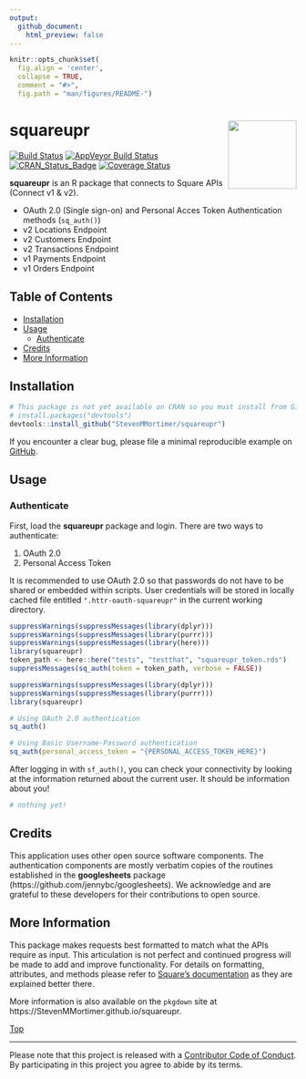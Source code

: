```yaml
---
output: 
  github_document:
    html_preview: false
---
```


```r
knitr::opts_chunk$set(
  fig.align = 'center',
  collapse = TRUE,
  comment = "#>",
  fig.path = "man/figures/README-")
```

# squareupr<img src="man/figures/squareupr.png" width="120px" align="right" />

[![Build Status](https://travis-ci.org/StevenMMortimer/squareupr.svg?branch=master)](https://travis-ci.org/StevenMMortimer/squareupr)
[![AppVeyor Build Status](https://ci.appveyor.com/api/projects/status/github/StevenMMortimer/squareupr?branch=master&svg=true)](https://ci.appveyor.com/project/StevenMMortimer/squareupr)
[![CRAN_Status_Badge](http://www.r-pkg.org/badges/version/squareupr)](http://cran.r-project.org/package=squareupr)
[![Coverage Status](https://codecov.io/gh/StevenMMortimer/squareupr/branch/master/graph/badge.svg)](https://codecov.io/gh/StevenMMortimer/squareupr?branch=master)

**squareupr** is an R package that connects to Square APIs (Connect v1 & v2).

  * OAuth 2.0 (Single sign-on) and Personal Acces Token Authentication methods (`sq_auth()`)
  * v2 Locations Endpoint
  * v2 Customers Endpoint
  * v2 Transactions Endpoint
  * v1 Payments Endpoint
  * v1 Orders Endpoint

## Table of Contents  
  * [Installation](#installation)
  * [Usage](#usage)
    * [Authenticate](#authenticate)
  * [Credits](#credits)
  * [More Information](#more-information)

## Installation

```r
# This package is not yet available on CRAN so you must install from GitHub
# install.packages("devtools")
devtools::install_github("StevenMMortimer/squareupr")
```

If you encounter a clear bug, please file a minimal reproducible example on 
[GitHub](https://github.com/StevenMMortimer/squareupr/issues).

## Usage

### Authenticate
First, load the **squareupr** package and login. There are two ways to authenticate:  

  1. OAuth 2.0
  2. Personal Access Token

It is recommended to use OAuth 2.0 so that passwords do not have to be shared or 
embedded within scripts. User credentials will be stored in locally cached file 
entitled `".httr-oauth-squareupr"` in the current working directory.

```r
suppressWarnings(suppressMessages(library(dplyr)))
suppressWarnings(suppressMessages(library(purrr)))
suppressWarnings(suppressMessages(library(here)))
library(squareupr)
token_path <- here::here("tests", "testthat", "squareupr_token.rds")
suppressMessages(sq_auth(token = token_path, verbose = FALSE))
```

```r
suppressWarnings(suppressMessages(library(dplyr)))
suppressWarnings(suppressMessages(library(purrr)))
library(squareupr)

# Using OAuth 2.0 authentication
sq_auth()

# Using Basic Username-Password authentication
sq_auth(personal_access_token = "{PERSONAL_ACCESS_TOKEN_HERE}")
```

After logging in with `sf_auth()`, you can check your connectivity by looking at 
the information returned about the current user. It should be information about you!

```r
# nothing yet!
```

## Credits
This application uses other open source software components. The authentication 
components are mostly verbatim copies of the routines established in the **googlesheets** 
package (https://github.com/jennybc/googlesheets). We acknowledge and are grateful 
to these developers for their contributions to open source.

## More Information
This package makes requests best formatted to match what the APIs require as input. 
This articulation is not perfect and continued progress will be made to add and improve 
functionality. For details on formatting, attributes, and methods please refer to 
[Square's documentation](https://docs.connect.squareup.com/api/connect/v2) 
as they are explained better there.

More information is also available on the `pkgdown` site at 
https://StevenMMortimer.github.io/squareupr.  

[Top](#squareupr)

---
Please note that this project is released with a [Contributor Code of Conduct](CONDUCT.md).
By participating in this project you agree to abide by its terms.